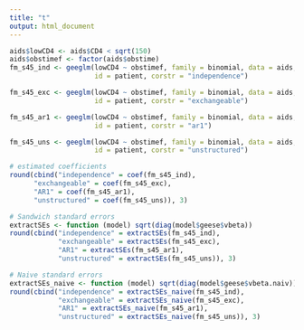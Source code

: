 ```yaml
---
title: "t"
output: html_document
---
```


```r
aids$lowCD4 <- aids$CD4 < sqrt(150)
aids$obstimef <- factor(aids$obstime)
fm_s45_ind <- geeglm(lowCD4 ~ obstimef, family = binomial, data = aids, 
                     id = patient, corstr = "independence")

fm_s45_exc <- geeglm(lowCD4 ~ obstimef, family = binomial, data = aids, 
                     id = patient, corstr = "exchangeable")

fm_s45_ar1 <- geeglm(lowCD4 ~ obstimef, family = binomial, data = aids, 
                     id = patient, corstr = "ar1")

fm_s45_uns <- geeglm(lowCD4 ~ obstimef, family = binomial, data = aids, 
                     id = patient, corstr = "unstructured")

# estimated coefficients 
round(cbind("independence" = coef(fm_s45_ind), 
      "exchangeable" = coef(fm_s45_exc),
      "AR1" = coef(fm_s45_ar1),
      "unstructured" = coef(fm_s45_uns)), 3)

# Sandwich standard errors
extractSEs <- function (model) sqrt(diag(model$geese$vbeta))
round(cbind("independence" = extractSEs(fm_s45_ind), 
            "exchangeable" = extractSEs(fm_s45_exc),
            "AR1" = extractSEs(fm_s45_ar1),
            "unstructured" = extractSEs(fm_s45_uns)), 3)

# Naive standard errors
extractSEs_naive <- function (model) sqrt(diag(model$geese$vbeta.naiv))
round(cbind("independence" = extractSEs_naive(fm_s45_ind), 
            "exchangeable" = extractSEs_naive(fm_s45_exc),
            "AR1" = extractSEs_naive(fm_s45_ar1),
            "unstructured" = extractSEs_naive(fm_s45_uns)), 3)
```
